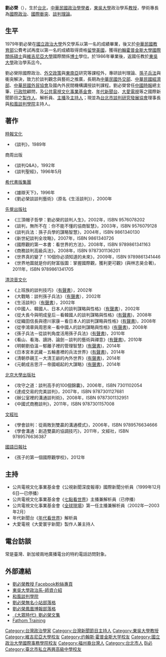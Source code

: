 {{inappropriate tone|time=2013-12-15T06:03:52+00:00}}
{{unreferenced|time=2013-12-15T06:03:52+00:00}}

'''劉必榮'''（{{bd|1957年||||catIdx=Liu劉}}），生於[[台北|台北]]，[[中華民國|中華民國]][[政治學|政治學]][[學者|學者]]，[[東吳大學|東吳大學]]政治學系[[教授|教授]]，學術專長為[[國際政治|國際政治]]、[[國際衝突|國際衝突]]、[[談判理論|談判理論]]。

==生平==
1979年劉必榮在[[國立政治大學|國立政治大學]]外交學系以第一名的成績畢業，後又於[[中華民國教育部|中華民國教育部]]公費考試再度以第一名的成績取得資格[[留學|留學]][[美國|美國]]，獲得[[約翰霍普金斯大學|約翰霍普金斯大學]][[國際關係|國際關係]][[碩士|碩士]]與[[維吉尼亞大學|維吉尼亞大學]]國際關係[[博士|博士]]學位。於1986年畢業後，返國任教於[[東吳大學|東吳大學]]政治學系迄今。

劉必榮除國際政治、[[外交政策|外交政策]]與[[東南亞|東南亞]]研究等課程外，專研談判理論、[[孫子兵法|孫子兵法]]與衝突解決，致力於談判觀念與藝術之推廣，長期為[[中華民國外交部|中華民國外交部]]、[[中華民國經濟部|中華民國經濟部]]、[[中華民國外貿協會|中華民國外貿協會]]及國內外民間機構講授談判課程。劉必榮曾任[[中國時報|中國時報]]總主筆、[[行政院|行政院]]顧問，及[[公共電視文化事業基金會|公共電視文化事業基金會]]、[[年代新聞台|年代新聞台]]、[[大愛電視|大愛電視]]等之國際新聞節目之[[電視製作人|製作人]]、解析員、[[新聞主播|主播]]及[[主持人|主持人]]；現並為[[台北市談判研究發展協會|台北市談判研究發展協會]]理事長與[[和風談判學院|和風談判學院]]主持人。

==著作==
;[[時報文化|時報文化]]
*《談判》，1989年

;商周出版
*《談判Q&A》，1992年
*《談判聖經》，1996年5月

;[[希代書版集團|希代書版集團]]
*《雄辯天下》，1996年
*《劉必榮談談判藝術》（原名《生活談判》），2000年

;[[先覺出版社|先覺出版社]]
*《三頂帽子哲學：劉必榮的談判人生》，2002年，ISBN 9576078202
*《談判，無所不在：你不能不懂的協商智慧》，2003年，ISBN 9576079128 
*《談判兵法：孫子兵學的謀略智慧》，2004年，ISBN 9861340130
*《新世紀談判全攻略》，2007年，ISBN 9861340726
*《國際觀的第一本書：看世界的方法》，2008年，ISBN 9789861341163
*《商務談判高級兵法》，2008年，ISBN 9787301136201
*《世界真的變了！10個你必須知道的未來》，2009年，ISBN 9789861341446
*《世界地圖就是你的財富版圖：掌握國際觀，獲利更可觀》(與林志昊合著)，2011年，ISBN 9789861341705 

;[[清涼音文化|清涼音文化]]
*《上班族的談判技巧》（[[有聲書|有聲書]]），2002年
*《大戰略：談判孫子兵法》（[[有聲書|有聲書]]），2002年
*《生活談判》（[[有聲書|有聲書]]），2002年
*《中國人、韓國人、日本人的談判謀略與性格》（[[有聲書|有聲書]]），2002年
*《從大長今與明成皇后－看韓國人的談判謀略與性格》([[有聲書|有聲書]])，2008年
*《從織田信長與德川家康－看日本人的談判謀略與性格》([[有聲書|有聲書]])，2008年
*《從李鴻章與周恩來－看中國人的談判謀略與性格》([[有聲書|有聲書]])，2008年
*《孫子兵法－從談判角度活用孫子兵法》([[有聲書|有聲書]])，2010年
*《看山、看海、讀詩、論劍－談判的藝術與禪意》([[有聲書|有聲書]])，2010年
*《明朝劉伯溫－郁離子裡的管理智慧》([[有聲書|有聲書]])，2014年
*《日本宮本武藏－五輪書裡的兵法世界》([[有聲書|有聲書]])，2014年
*《清朝恭親王－大清王爺的內外世界》([[有聲書|有聲書]])，2014年
*《元朝成吉思汗－帝國崛起的大謀略》([[有聲書|有聲書]])，2014年

;[[北京大學出版社|北京大學出版社]]
*《攻守之道：談判高手的100個錦囊》，2006年，ISBN 7301102054
*《達成交易的完美談判》，2007年，ISBN 9787301127681 
*《辦公室裡的溝通談判術》，2008年，ISBN 9787301132951
*《中國式商務談判》，2011年，ISBN 9787301157008 

;[[文經社|文經社]]
*《學會談判：從兩敗到雙贏的溝通模式》，2006年，ISBN 9789576634666
*《學會溝通：創造雙贏的協調技巧》，2011年，文經社，ISBN 9789576636387

;[[國語日報|國語日報社]]
*《孩子的第一個國際觀學校》，2012年

==主持==
*公共電視文化事業基金會《公視新聞深度報導》國際新聞分析員（1999年12月6日—已停播）
*公共電視文化事業基金會《[[七點看世界|七點看世界]]》主播兼解析員（已停播）
*公共電視文化事業基金會《[[全球現場|全球現場]]》第一任主播兼解析員（2002年—2003年2月）
*年代新聞台《[[年代看世界|年代看世界]]》解析員
*大愛電視《大愛寰宇新聞》製作人兼主持人

==電台訪談==
常是臺灣、新加坡兩地廣播電台的特約電話訪問對象。

==外部連結==
*[http://www.facebook.com/LiuBiRong  劉必榮教授 Facebook粉絲專頁]
*[http://www2.scu.edu.tw/politics/default.asp?Subject=Teacher 東吳大學政治系-師資介紹] {{Wayback|url=http://www2.scu.edu.tw/politics/default.asp?Subject=Teacher |date=20200124085427 }}
*[https://web.archive.org/web/20071023063311/http://www.negotiation.com.tw/ezpor/front/bin/home.phtml 和風談判學院]
*[http://www.wretch.cc/blog/Birong 劉必榮無名小站部落格] {{Wayback|url=http://www.wretch.cc/blog/Birong |date=20131227000814 }}
*[https://web.archive.org/web/20090420193612/http://blog.ifeng.com/1325388.html 劉必榮鳳凰博報部落格]
*[http://mass-age.com/wpmu/blog/tag/%E5%8A%89%E5%BF%85%E6%A6%AE/ 《大眾時代》劉必榮文集] {{Wayback|url=http://mass-age.com/wpmu/blog/tag/%E5%8A%89%E5%BF%85%E6%A6%AE/ |date=20190718110811 }}
*[http://www.fathomtraining.com Fathom Training] {{Wayback|url=http://www.fathomtraining.com/ |date=20201109042749 }}

{{DEFAULTSORT:Liu劉}}
[[Category:台灣政治學家|Category:台灣政治學家]]
[[Category:台灣新聞節目主持人|Category:台灣新聞節目主持人]]
[[Category:東吳大學教授|Category:東吳大學教授]]
[[Category:維吉尼亞大學校友|Category:維吉尼亞大學校友]]
[[Category:约翰斯·霍普金斯大学校友|Category:约翰斯·霍普金斯大学校友]]
[[Category:國立政治大學國際事務學院校友|Category:國立政治大學國際事務學院校友]]
[[Category:福州裔台灣人|Category:福州裔台灣人]]
[[Category:台北市人|Category:台北市人]]
[[Category:劉姓|Bi必]]
[[Category:臺北市私立再興高級中學校友|Category:臺北市私立再興高級中學校友]]